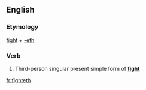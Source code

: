 ==English==

===Etymology===
[[fight]] + [[-eth]]

===Verb===
{{head|en|verb form}}

# {{label|en|archaic}} Third-person singular present simple form of '''[[fight]]'''

[[fr:fighteth]]